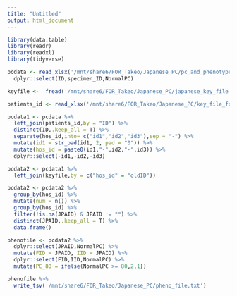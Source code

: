 ```yaml
---
title: "Untitled"
output: html_document
---
```


```r
library(data.table)
library(readr)
library(readxl)
library(tidyverse)
```


```r

pcdata <- read_xlsx('/mnt/share6/FOR_Takeo/Japanese_PC/pc_and_phenotype.xlsx') %>% 
  dplyr::select(ID,specimen_ID,NormalPC)

keyfile <-  fread('/mnt/share6/FOR_Takeo/Japanese_PC/japanese_key_file.txt')

patients_id <- read_xlsx('/mnt/share6/FOR_Takeo/Japanese_PC/key_file_for_pc.xlsx')

```

```r
pcdata1 <- pcdata %>% 
  left_join(patients_id,by = "ID") %>% 
  distinct(ID,.keep_all = T) %>% 
  separate(hos_id,into= c("id1","id2","id3"),sep = "-") %>% 
  mutate(id1 = str_pad(id1, 2, pad = "0")) %>% 
  mutate(hos_id = paste0(id1,"-",id2,"-",id3)) %>% 
  dplyr::select(-id1,-id2,-id3)
```

```r
pcdata2 <- pcdata1 %>% 
  left_join(keyfile,by = c("hos_id" = "oldID"))
```

```r
pcdata2 <- pcdata2 %>% 
  group_by(hos_id) %>% 
  mutate(num = n()) %>% 
  group_by(hos_id) %>% 
  filter(!is.na(JPAID) & JPAID != "") %>% 
  distinct(JPAID,.keep_all = T) %>% 
  data.frame()
```

```r
phenofile <- pcdata2 %>% 
  dplyr::select(JPAID,NormalPC) %>% 
  mutate(FID = JPAID, IID = JPAID) %>% 
  dplyr::select(FID,IID,NormalPC) %>% 
  mutate(PC_80 = ifelse(NormalPC >= 80,2,1))

```

```r
phenofile %>% 
  write_tsv('/mnt/share6/FOR_Takeo/Japanese_PC/pheno_file.txt')
```

